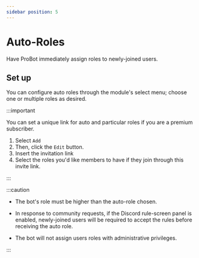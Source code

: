 ```yaml
---
sidebar position: 5
---
```


# Auto-Roles

Have ProBot immediately assign roles to newly-joined users.

## Set up

You can configure auto roles through the module's select menu; choose one or multiple roles as desired.

:::important

You can set a unique link for auto and particular roles if you are a premium subscriber.

1. Select `Add`
2. Then, click the `Edit` button.
3. Insert the invitation link
4. Select the roles you'd like members to have if they join through this invite link.

:::

:::caution

- The bot's role must be higher than the auto-role chosen.

- In response to community requests, if the Discord rule-screen panel is enabled, newly-joined users will be required to accept the rules before receiving the auto role.

- The bot will not assign users roles with administrative privileges.

:::
